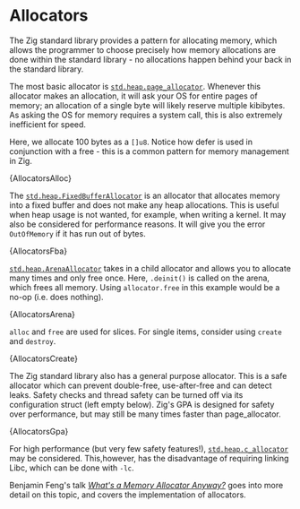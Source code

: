 

# Allocators

The Zig standard library provides a pattern for allocating memory, which allows
the programmer to choose precisely how memory allocations are done within the
standard library - no allocations happen behind your back in the standard
library.

The most basic allocator is
[`std.heap.page_allocator`](https://ziglang.org/documentation/master/std/#A;std:heap.page_allocator).
Whenever this allocator makes an allocation, it will ask your OS for entire
pages of memory; an allocation of a single byte will likely reserve multiple
kibibytes. As asking the OS for memory requires a system call, this is also
extremely inefficient for speed.

Here, we allocate 100 bytes as a `[]u8`. Notice how defer is used in conjunction
with a free - this is a common pattern for memory management in Zig.

<CodeBlock language="zig">{AllocatorsAlloc}</CodeBlock>

The
[`std.heap.FixedBufferAllocator`](https://ziglang.org/documentation/master/std/#A;std:heap.FixedBufferAllocator)
is an allocator that allocates memory into a fixed buffer and does not make any
heap allocations. This is useful when heap usage is not wanted, for example,
when writing a kernel. It may also be considered for performance reasons. It
will give you the error `OutOfMemory` if it has run out of bytes.

<CodeBlock language="zig">{AllocatorsFba}</CodeBlock>

[`std.heap.ArenaAllocator`](https://ziglang.org/documentation/master/std/#A;std:heap.ArenaAllocator)
takes in a child allocator and allows you to allocate many times and only free
once. Here, `.deinit()` is called on the arena, which frees all memory. Using
`allocator.free` in this example would be a no-op (i.e. does nothing).

<CodeBlock language="zig">{AllocatorsArena}</CodeBlock>

`alloc` and `free` are used for slices. For single items, consider using
`create` and `destroy`.

<CodeBlock language="zig">{AllocatorsCreate}</CodeBlock>

The Zig standard library also has a general purpose allocator. This is a safe
allocator which can prevent double-free, use-after-free and can detect leaks.
Safety checks and thread safety can be turned off via its configuration struct
(left empty below). Zig's GPA is designed for safety over performance, but may
still be many times faster than page_allocator.

<CodeBlock language="zig">{AllocatorsGpa}</CodeBlock>

For high performance (but very few safety features!),
[`std.heap.c_allocator`](https://ziglang.org/documentation/master/std/#A;std:heap.c_allocator)
may be considered. This,however, has the disadvantage of requiring linking Libc,
which can be done with `-lc`.

Benjamin Feng's talk
[_What's a Memory Allocator Anyway?_](https://www.youtube.com/watch?v=vHWiDx_l4V0)
goes into more detail on this topic, and covers the implementation of
allocators.
